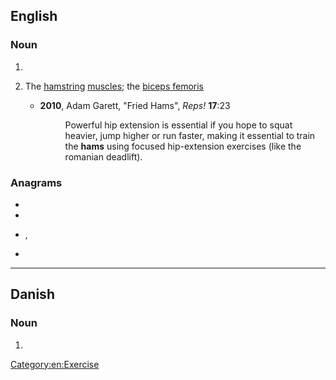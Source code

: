 {{also|Häms}}

==English==

===Noun===
{{head|en|noun plural form}}

# {{plural of|ham|lang=en}}
# {{lb|en|exercise|slang}} The [[hamstring]] [[muscle]]s; the [[biceps femoris]]
#* '''2010''', Adam Garett, "Fried Hams", ''Reps!'' '''17''':23
#*: Powerful hip extension is essential if you hope to squat heavier, jump higher or run faster, making it essential to train the '''hams''' using focused hip-extension exercises (like the romanian deadlift).

===Anagrams===
* {{l|en|AMHS}}
* {{l|en|HMAS}}
* {{l|en|mash}}, {{l|en|MASH}}
* {{l|en|sham}}

[[Category:en:Exercise]]

----

==Danish==

===Noun===
{{head|da|noun form|g=c}}

# {{genitive singular indefinite of|ham|lang=da}}